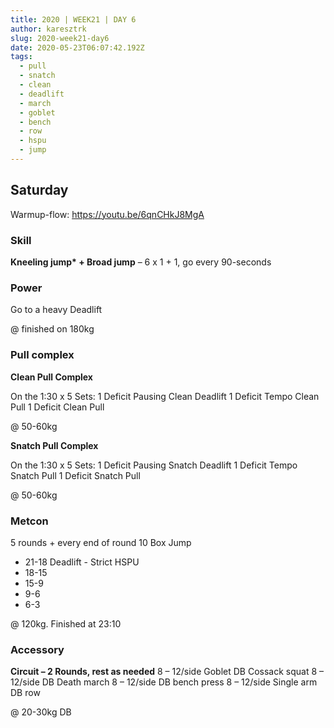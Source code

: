 ```yaml
---
title: 2020 | WEEK21 | DAY 6
author: karesztrk
slug: 2020-week21-day6
date: 2020-05-23T06:07:42.192Z
tags:
  - pull
  - snatch
  - clean
  - deadlift
  - march
  - goblet
  - bench
  - row
  - hspu
  - jump
---
```


## Saturday

Warmup-flow: <https://youtu.be/6qnCHkJ8MgA>

### Skill

**Kneeling jump\* + Broad jump** – 6 x 1 + 1, go every 90-seconds

### Power

Go to a heavy Deadlift

@ finished on 180kg

### Pull complex

**Clean Pull Complex**

On the 1:30 x 5 Sets:
1 Deficit Pausing Clean Deadlift
1 Deficit Tempo Clean Pull
1 Deficit Clean Pull

@ 50-60kg

**Snatch Pull Complex**

On the 1:30 x 5 Sets:
1 Deficit Pausing Snatch Deadlift
1 Deficit Tempo Snatch Pull
1 Deficit Snatch Pull

@ 50-60kg

### Metcon

5 rounds + every end of round 10 Box Jump

- 21-18 Deadlift - Strict HSPU
- 18-15
- 15-9
- 9-6
- 6-3

@ 120kg. Finished at 23:10

### Accessory

**Circuit – 2 Rounds, rest as needed**
8 – 12/side Goblet DB Cossack squat
8 – 12/side DB Death march
8 – 12/side DB bench press
8 – 12/side Single arm DB row

@ 20-30kg DB
